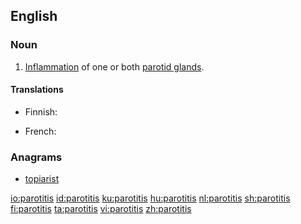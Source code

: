 ==English==

===Noun===
{{en-noun|parotitides}} 
{{wikipedia}}

# {{context|pathology|lang=en}} [[inflammation|Inflammation]] of one or both [[parotid gland]]s.

====Translations====
{{trans-top|inflammation of parotid gland}}
* Finnish: {{t|fi|parotiitti}}
{{trans-mid}}
* French: {{t+|fr|parotidite|f}}
{{trans-bottom}}

===Anagrams===
* [[topiarist#English|topiarist]]

[[io:parotitis]]
[[id:parotitis]]
[[ku:parotitis]]
[[hu:parotitis]]
[[nl:parotitis]]
[[sh:parotitis]]
[[fi:parotitis]]
[[ta:parotitis]]
[[vi:parotitis]]
[[zh:parotitis]]